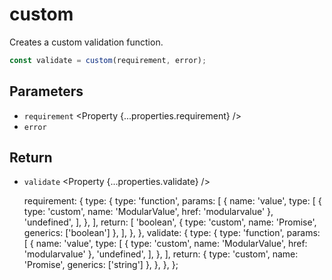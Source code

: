 
<Title>custom | Modular Forms</Title>
<Meta name="description" content="Creates a custom validation function." />

# custom

Creates a custom validation function.

```ts
const validate = custom(requirement, error);
```

## Parameters

- `requirement` <Property {...properties.requirement} />
- `error` <Property type="string" />

## Return

- `validate` <Property {...properties.validate} />

  requirement: {
    type: {
      type: 'function',
      params: [
        {
          name: 'value',
          type: [
            { type: 'custom', name: 'ModularValue', href: 'modularvalue' },
            'undefined',
          ],
        },
      ],
      return: [
        'boolean',
        { type: 'custom', name: 'Promise', generics: ['boolean'] },
      ],
    },
  },
  validate: {
    type: {
      type: 'function',
      params: [
        {
          name: 'value',
          type: [
            { type: 'custom', name: 'ModularValue', href: 'modularvalue' },
            'undefined',
          ],
        },
      ],
      return: { type: 'custom', name: 'Promise', generics: ['string'] },
    },
  },
};
